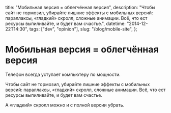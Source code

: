   title: "Мобильная версия = облегчённая версия",
  description:
    "Чтобы сайт не тормозил, убирайте лишние эффекты с мобильных версий: параллаксы,  «гладкий» скролл, сложные анимации. Всё, что ест ресурсы выпиливайте, и будет вам счастье.",
  datetime: "2014-12-22T14:30",
  tags: ["dev", "opinion"],
  slug: "/blog/mobile-site",
};

# Мобильная версия = облегчённая версия

Телефон всегда уступает компьютеру по мощности.

Чтобы сайт не тормозил, убирайте лишние эффекты с мобильных версий: параллаксы, «гладкий» скролл, сложные анимации. Всё, что ест ресурсы выпиливайте, и будет вам счастье.

А «гладкий» скролл можно и с полной версии убрать.
